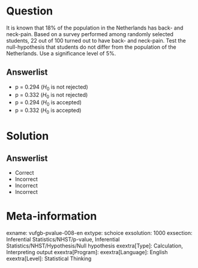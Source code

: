 Question
========
  
It is known that 18% of the population in the Netherlands has back- and neck-pain. Based on a survey performed among randomly selected students, 22 out of 100 turned out to have back- and neck-pain. Test the null-hypothesis that students do not differ from the population of the Netherlands. Use a significance level of 5%. 

  
Answerlist
----------
* p = 0.294 ($H_{0}$ is not rejected)
* p = 0.332 ($H_{0}$ is not rejected)
* p = 0.294 ($H_{0}$ is accepted)
* p = 0.332 ($H_{0}$ is accepted)


Solution
========

Answerlist
----------
* Correct
* Incorrect
* Incorrect
* Incorrect

Meta-information
================
exname: vufgb-pvalue-008-en
extype: schoice
exsolution: 1000
exsection: Inferential Statistics/NHST/p-value, Inferential Statistics/NHST/Hypothesis/Null hypothesis
exextra[Type]: Calculation, Interpreting output
exextra[Program]: 
exextra[Language]: English
exextra[Level]: Statistical Thinking